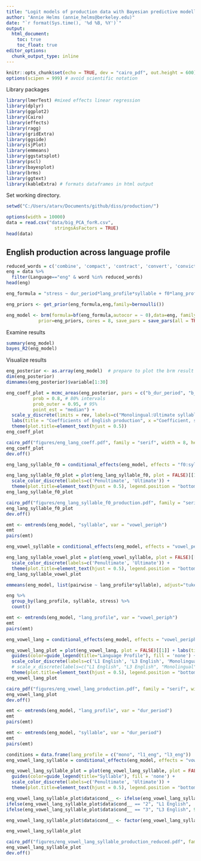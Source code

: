 ```yaml
---
title: "Logit models of production data with Bayesian predictive modelling - English language profile, only with reduced words"
author: "Annie Helms (annie_helms@berkeley.edu)"
date: "`r format(Sys.time(), '%d %B, %Y')`"
output:
  html_document:
    toc: true
    toc_float: true
editor_options: 
  chunk_output_type: inline
---
```


```r
knitr::opts_chunk$set(echo = TRUE, dev = "cairo_pdf", out.height = 600)
options(scipen = 999) # avoid scientific notation
```

Library packages

```r
library(lmerTest) #mixed effects linear regression
library(dplyr)
library(ggplot2)
library(Cairo)
library(effects)
library(ragg)
library(gridExtra)
library(ggside)
library(sjPlot)
library(emmeans)
library(ggstatsplot)
library(pscl)
library(bayesplot)
library(brms)
library(ggtext)
library(kableExtra) # formats dataframes in html output
```

Set working directory.

```r
setwd("C:/Users/atarv/Documents/github/diss/production/")
```


```r
options(width = 10000)
data = read.csv("data/big_PCA_forR.csv", 
                  stringsAsFactors = TRUE)
head(data)
```

## English production across language profile

```r
reduced_words = c('combine', 'compact', 'contract', 'convert', 'convict', 'desert', 'project', 'object', 'record', 'subject')
eng = data %>%
  filter(Language=="eng" & word %in% reduced_words)
head(eng)

```

```r
eng_formula = "stress ~ dur_period*lang_profile*syllable + f0*lang_profile*syllable + vowel_periph*lang_profile*syllable + (dur_period * syllable + f0 * syllable + vowel_periph * syllable|partID)"

eng_priors <- get_prior(eng_formula,eng,family=bernoulli())

eng_model <- brm(formula=bf(eng_formula,autocor = ~ 0),data=eng, family=bernoulli(), 
            prior=eng_priors, cores = 8, save_pars = save_pars(all = TRUE), iter=4000)
```

Examine results

```r
summary(eng_model)
bayes_R2(eng_model)
```

Visualize results

```r
eng_posterior <- as.array(eng_model)  # prepare to plot the brm result
dim(eng_posterior)
dimnames(eng_posterior)$variable[1:30]
```

```r
eng_coeff_plot = mcmc_areas(eng_posterior, pars = c("b_dur_period", "b_lang_profilel3_eng", "b_lang_profilemono", "b_syllableult", "b_f0", "b_vowel_periph", "b_dur_period:lang_profilel3_eng", "b_dur_period:lang_profilemono", "b_dur_period:syllableult", "b_lang_profilel3_eng:syllableult", "b_lang_profilemono:syllableult", "b_lang_profilel3_eng:f0", "b_lang_profilemono:f0", "b_syllableult:f0", "b_lang_profilel3_eng:vowel_periph", "b_lang_profilemono:vowel_periph", "b_syllableult:vowel_periph", "b_dur_period:lang_profilel3_eng:syllableult", "b_dur_period:lang_profilemono:syllableult", "b_lang_profilel3_eng:syllableult:f0", "b_lang_profilemono:syllableult:f0", "b_lang_profilel3_eng:syllableult:vowel_periph", "b_lang_profilemono:syllableult:vowel_periph"), 
          prob = 0.8, # 80% intervals
          prob_outer = 0.95, # 95%
          point_est = "median") +
  scale_y_discrete(limits = rev, labels=c("Monolingual:Ultimate syllable:Vowel peripherality", "L3 English:Ultimate syllable:Vowel peripherality", "Monolingual:Ultimate syllable:F0", "L3 English:Ultimate syllable:F0", "Duration (periodic):Monolingual:Ultimate syllable", "Duration (periodic):L3 English:Ultimate syllable", "Ultimate syllable:Vowel peripherality", "Monolingual:Vowel peripherality", "L3 English:Vowel peripherality", "Ultimate syllable:F0", "Monolingual:F0", "L3 English:F0", "Monolingual:Ultimate syllable", "L3 English:Ultimate syllable", "Duration (periodic):Ultimate syllable", "Duration (periodic):Monolingual", "Duration (periodic):L3 English", "Vowel peripherality", "F0", "Ultimate syllable", "Monolingual", "L3 English", "Duration (periodic)"))+
  labs(title = "Coefficients of English production", x ="Coefficient, sd(Stress)")+
  theme(plot.title=element_text(hjust = 0.5))
eng_coeff_plot
```

```r
cairo_pdf("figures/eng_lang_coeff.pdf", family = "serif", width = 8, height = 6)
eng_coeff_plot
dev.off()
```

```r
eng_lang_syllable_f0 = conditional_effects(eng_model, effects = "f0:syllable", int_conditions = "syllable")
```

```r
eng_lang_syllable_f0_plot = plot(eng_lang_syllable_f0, plot = FALSE)[[1]] + labs(title = "English production across syllablee", x = "F0", y = "Proportion stressed") + guides(color=guide_legend(title="Syllable"), fill = 'none') +
  scale_color_discrete(labels=c('Penultimate', 'Ultimate')) +
  theme(plot.title=element_text(hjust = 0.5), legend.position = "bottom")
eng_lang_syllable_f0_plot
```

```r
cairo_pdf("figures/eng_lang_syllable_f0_production.pdf", family = "serif", width = 8, height = 6)
eng_lang_syllable_f0_plot
dev.off()
```


```r
emt <- emtrends(eng_model, "syllable", var = "vowel_periph")
emt
pairs(emt)
```

```r
eng_vowel_syllable = conditional_effects(eng_model, effects = "vowel_periph:syllable", int_conditions = "syllable")
```

```r
eng_lang_syllable_vowel_plot = plot(eng_vowel_syllable, plot = FALSE)[[1]] + labs(title = "English production across language profile", x = "Vowel peripherality", y = "Proportion stressed") + guides(color=guide_legend(title="Syllable"), fill = 'none') +
  scale_color_discrete(labels=c('Penultimate', 'Ultimate')) +
  theme(plot.title=element_text(hjust = 0.5), legend.position = "bottom")
eng_lang_syllable_vowel_plot
```


```r
emmeans(eng_model, list(pairwise ~ lang_profile*syllable), adjust="tukey")
```

```r
eng %>%
  group_by(lang_profile, syllable, stress) %>% 
  count()
```

```r
emt <- emtrends(eng_model, "lang_profile", var = "vowel_periph")
emt
pairs(emt)
```

```r
eng_vowel_lang = conditional_effects(eng_model, effects = "vowel_periph:lang_profile", int_conditions = "lang_profile")
```

```r
eng_vowel_lang_plot = plot(eng_vowel_lang, plot = FALSE)[[1]] + labs(title = "English production across language profile", x = "Vowel peripherality", y = "Proportion stressed") +
  guides(color=guide_legend(title="Language Profile"), fill = 'none') +
  scale_color_discrete(labels=c('L1 English', 'L3 English', 'Monolingual')) +
  # scale_x_discrete(labels=c("L1 English", "L3 English", "Monolingual"))+
  theme(plot.title=element_text(hjust = 0.5), legend.position = "bottom")
eng_vowel_lang_plot
```

```r
cairo_pdf("figures/eng_vowel_lang_production.pdf", family = "serif", width = 8, height = 6)
eng_vowel_lang_plot
dev.off()
```

```r
emt <- emtrends(eng_model, "lang_profile", var = "dur_period")
emt
pairs(emt)
```

```r
emt <- emtrends(eng_model, "syllable", var = "dur_period")
emt
pairs(emt)
```


```r
conditions = data.frame(lang_profile = c("mono", "l1_eng", "l3_eng"))
eng_vowel_lang_syllable = conditional_effects(eng_model, effects = "vowel_periph:syllable", conditions = conditions)
```

```r
eng_vowel_lang_syllable_plot = plot(eng_vowel_lang_syllable, plot = FALSE)[[1]] + labs(title = "English production across language profile", x = "Vowel peripherality", y = "Proportion stressed") +
  guides(color=guide_legend(title="Syllable"), fill = 'none') +
  scale_color_discrete(labels=c('Penultimate', 'Ultimate')) +
  theme(plot.title=element_text(hjust = 0.5), legend.position = "bottom")

eng_vowel_lang_syllable_plot$data$cond__ <- ifelse(eng_vowel_lang_syllable_plot$data$cond__ == "1", "Monolingual",
ifelse(eng_vowel_lang_syllable_plot$data$cond__ == "2", "L1 English",
ifelse(eng_vowel_lang_syllable_plot$data$cond__ == "3", "L3 English", 99)))

eng_vowel_lang_syllable_plot$data$cond__ <- factor(eng_vowel_lang_syllable_plot$data$cond__, levels = c("Monolingual", "L1 English", "L3 English"))

eng_vowel_lang_syllable_plot
```

```r
cairo_pdf("figures/eng_vowel_lang_syllable_production_reduced.pdf", family = "serif", width = 8, height = 6)
eng_vowel_lang_syllable_plot
dev.off()
```


